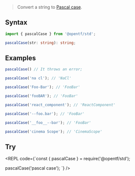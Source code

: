 
> Convert a string to [Pascal case](https://en.wikipedia.org/wiki/Camel_case).

## Syntax

```ts
import { pascalCase } from '@opentf/std';

pascalCase(str: string): string;
```

## Examples

```ts
pascalCase() // It throws an error;

pascalCase('na cl'); // 'NaCl'

pascalCase('Foo-Bar'); // 'FooBar'

pascalCase('fooBAR'); // 'FooBar'

pascalCase('react_component'); // 'ReactComponent'

pascalCase('--foo.bar'); // 'FooBar'

pascalCase('__foo__--bar'); // 'FooBar'

pascalCase('cinema Scope'); // 'CinemaScope'
```

## Try

<REPL code={`const { pascalCase } = require('@opentf/std');

pascalCase('pascal case');
`} />